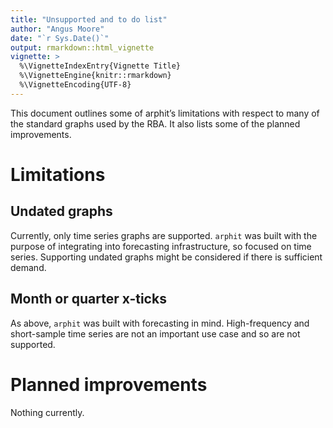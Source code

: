 ```yaml
---
title: "Unsupported and to do list"
author: "Angus Moore"
date: "`r Sys.Date()`"
output: rmarkdown::html_vignette
vignette: >
  %\VignetteIndexEntry{Vignette Title}
  %\VignetteEngine{knitr::rmarkdown}
  %\VignetteEncoding{UTF-8}
---
```


This document outlines some of arphit's limitations with respect to many of the standard graphs used by the RBA. It also lists some of the planned improvements.

# Limitations

## Undated graphs

Currently, only time series graphs are supported. `arphit` was built with the purpose of integrating into forecasting infrastructure, so focused on time series. Supporting undated graphs might be considered if there is sufficient demand.

## Month or quarter x-ticks

As above, `arphit` was built with forecasting in mind. High-frequency and short-sample time series are not an important use case and so are not supported.

# Planned improvements

Nothing currently.
